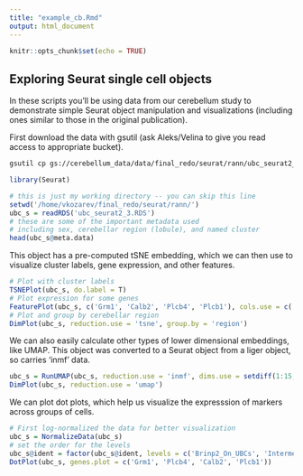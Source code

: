 ```yaml
---
title: "example_cb.Rmd"
output: html_document
---
```


```r
knitr::opts_chunk$set(echo = TRUE)
```

## Exploring Seurat single cell objects 

In these scripts you'll be using data from our cerebellum study to demonstrate simple Seurat object manipulation and
visualizations (including ones similar to those in the original publication).

First download the data with gsutil (ask Aleks/Velina to give you read access to appropriate bucket). 
```bash
gsutil cp gs://cerebellum_data/data/final_redo/seurat/rann/ubc_seurat2_3.RDS .
```


```r
library(Seurat)
```


```r
# this is just my working directory -- you can skip this line
setwd('/home/vkozarev/final_redo/seurat/rann/')
ubc_s = readRDS('ubc_seurat2_3.RDS')
# these are some of the important metadata used
# including sex, cerebellar region (lobule), and named cluster
head(ubc_s@meta.data)
```

This object has a pre-computed tSNE embedding, which we can then use to visualize cluster labels, gene expression, and other features.

```r
# Plot with cluster labels
TSNEPlot(ubc_s, do.label = T)
# Plot expression for some genes 
FeaturePlot(ubc_s, c('Grm1', 'Calb2', 'Plcb4', 'Plcb1'), cols.use = c('yellow', 'purple'))
# Plot and group by cerebellar region 
DimPlot(ubc_s, reduction.use = 'tsne', group.by = 'region')
```

We can also easily calculate other types of lower dimensional embeddings, like UMAP. This object was converted to a Seurat object from a liger object, so carries 'inmf' data.
``` r
ubc_s = RunUMAP(ubc_s, reduction.use = 'inmf', dims.use = setdiff(1:15, 6))
DimPlot(ubc_s, reduction.use = 'umap')
```

We can plot dot plots, which help us visualize the expresssion of markers across groups of cells.
``` r
# First log-normalized the data for better visualization
ubc_s = NormalizeData(ubc_s)
# set the order for the levels
ubc_s@ident = factor(ubc_s@ident, levels = c('Brinp2_On_UBCs', 'Intermediate_UBCs', 'Calb2_Off_UBCs'), ordered = T)
DotPlot(ubc_s, genes.plot = c('Grm1', 'Plcb4', 'Calb2', 'Plcb1'))
```
